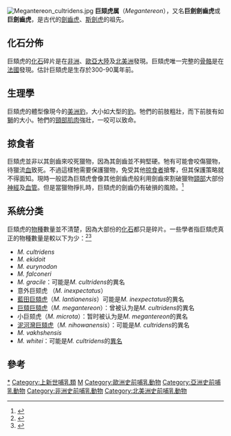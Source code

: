 {{Automatic taxobox
| name = 巨頦虎
| status = Fossil
| status_system = 
| image = Megantereon cultridens skeleton.jpg
| fossil_range = 早[[上新世|上新世]] - 中[[更新世|更新世]]
| taxon = Megantereon
| authority = Croizet & Jobert, 1828
| type_species           = ''Megantereon cultridens''
| type_species_authority = Cuvier, 1824
| subdivision_ranks = [[種|種]]
| subdivision = 
* 見內文
}}

[[File:Megantereon_cultridens.jpg|right]]
'''巨颏虎属'''（''Megantereon''），又名'''巨劍劍齒虎'''或'''巨劍齒虎'''，是古代的[[劍齒虎|劍齒虎]]、[[斯劍虎|斯劍虎]]的祖先。

==化石分佈==
巨頦虎的[[化石|化石]]碎片是在[[非洲|非洲]]、[[歐亞大陸|歐亞大陸]]及[[北美洲|北美洲]]發現。巨頦虎唯一完整的[[骨骼|骨骼]]是在[[法國|法國]]發現。估計巨頦虎是生存於300-90萬年前。

==生理學==
巨頦虎的體型像現今的[[美洲豹|美洲豹]]，大小如大型的[[豹|豹]]。牠們的前肢粗壯，而下前肢有如[[獅|獅]]的大小。牠們的[[頸部|頸部]][[肌肉|肌肉]]強壯，一咬可以致命。

==掠食者==
巨頦虎並非以其劍齒來咬死獵物，因為其劍齒並不夠堅硬。牠有可能會咬傷獵物，待獵流[[血|血]]致死。不過這樣牠需要保護獵物，免受其他[[掠食者|掠食者]]搶奪，但其保護策略就不得面知。現時一般認為巨頦虎會像其他劍齒虎般利用劍齒來割破獵物[[頸部|頸部]]大部份[[神經|神經]]及[[血管|血管]]。但是當獵物掙扎時，巨頦虎的劍齒仍有破損的風險。<ref>{{cite book en|last=Turner |first=Alan |year=1997 |title= The Big Cats and their fossil relatives|url=https://archive.org/details/bigcatstheirfoss00turn |publisher= Columbia University Press|location=New York|pages= [https://archive.org/details/bigcatstheirfoss00turn/page/n72 55]|isbn= 0-231-10228-3}}</ref>

==系统分类==
巨頦虎的[[物種|物種]]數量並不清楚，因為大部份的[[化石|化石]]都只是碎片。一些學者指巨頦虎真正的物種數量是較以下为少：<ref name=turner1987>{{cite journal en| author = Turner, A | year = 1987 | title = ''Megantereon cultridens'' (Cuvier) (Mammalia, Felidae, Machairodontinae) from Plio-Pleistocene Deposits in Africa and Eurasia, with Comments on Dispersal and the Possibility of a New World Origin | journal = Journal of Paleontology | volume = 61 | issue = 6 | url=http://links.jstor.org/sici?sici=0022-3360(198711)61:6%3C1256:MC((FM%3E2.0.CO;2-P| pages = 1256-1268}}</ref><ref>{{cite journal |last1=Li |first1=Yu |last2=Liu |first2=Wenhui |last3=Wang |first3=Lihua |title=Chinese Machairodontinae (Carnivora, Felidae) and their ecological significance |journal=Chinese Science Bulletin |date=2021-04-01 |volume=66 |issue=12 |pages=1441–1455 |doi=10.1360/TB-2020-1164}}</ref>
*''M. cultridens''
*''M. ekidoit''
*''M. eurynodon''
* ''M. falconeri'' 
*''M. gracile''：可能是''M. cultridens''的異名
* 意外巨颏虎 （''M. inexpectatus''）
* [[藍田巨頦虎|藍田巨頦虎]]（''M. lantianensis''）可能是''M. inexpectatus''的異名
* [[巨頦巨頦虎|巨頦巨頦虎]]（''M. megantereon''）：曾被认为是''M. cultridens''的異名
* 小巨颏虎（''M. microta''）：暂时被认为是''M. megantereon''的異名
* [[泥河灣巨頦虎|泥河灣巨頦虎]]（''M. nihowanensis''）：可能是''M. cultridens''的異名
*''M. vakhshensis''
*''M. whitei''：可能是''M. cultridens''的[[異名|異名]]
==參考==
{{reflist}}
{{劍齒虎亞科}}
{{已滅絕貓科}}
{{Taxonbar|from=Q133945}}
[[Category:劍齒虎亞科|*]]
[[Category:上新世哺乳類|Category:上新世哺乳類]]
[[Category:更新世哺乳类|M]]
[[Category:歐洲史前哺乳動物|Category:歐洲史前哺乳動物]]
[[Category:亞洲史前哺乳動物|Category:亞洲史前哺乳動物]]
[[Category:非洲史前哺乳動物|Category:非洲史前哺乳動物]]
[[Category:北美洲史前哺乳動物|Category:北美洲史前哺乳動物]]